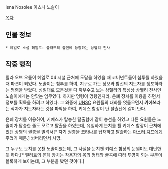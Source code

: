 Isna Nosolee
이스나 노솔이

[[목차]]

== 인물 정보 ==
 * 헤일로 소설 헤일로: 플러드의 출현에 등장하는 상헬리 전사

== 작중 행적 ==

필라 오브 오툼이 헤일로 04 시설 근처에 도달을 하였을 때 코버넌트들이 침투를 하였을 때 파견이 되었다. 노솔이는 침투를 하여, 지구로 가는 정보와 함선의 지도자를 생포하라는 명령을 받았다. 성질대로 모든것을 다 까부수고 보는 상헬리의 특성상 상헬리 전사인 노솔이에게는 안맞는 임무였다. 하지만 명령이 명령인지라, 은폐 장치를 이용을 하면서 정보를 획득을 하려고 하였다. 그 와중에 [[UNSC]] 요원들의 대화를 엿들으면서 '''키에쓰'''라는 작자가 지도자라는 것을 파악을 하여, 키예스 함장이 탄 탈출선에 같이 탄다.

은폐 장치를 이용하여, 키예스가 탑승한 탈출함에 같이 승선을 하였고 다른 요원들은 노솔이가 탑승한 줄도 모르고 탈출을 하였는데, 유일하게 눈치를 챈 키예스 함장이 근처에 있던 상병의 권총을 빌려서[* 자기 권총을 [[코타나]]를 탑재하고 탈출하는 [[마스터 치프]]에게 주었기 때문.] 쏴버리면서 사망.

그 누구도 눈치를 못챈 노솔이였는데, 그 사실을 눈치챈 키예스 함장의 눈썰미도 대단한 듯 하다.[* 엘리트의 은폐 장치는 작용자의 몸의 형태와 굴곡에 따라 투영이 되는 부분이 볼록하게 보이는데, 그 부분을 봤던 것이다.]
